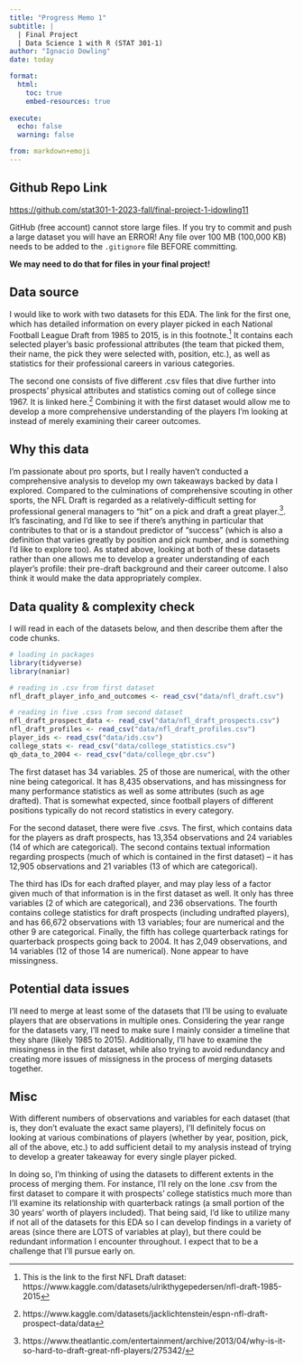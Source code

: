 ```yaml
---
title: "Progress Memo 1"
subtitle: |
  | Final Project 
  | Data Science 1 with R (STAT 301-1)
author: "Ignacio Dowling"
date: today

format:
  html:
    toc: true
    embed-resources: true
    
execute:
  echo: false
  warning: false

from: markdown+emoji 
---
```


::: {.callout-tip icon=false}

## Github Repo Link

[https://github.com/stat301-1-2023-fall/final-project-1-idowling11](https://github.com/stat301-1-2023-fall/final-project-1-idowling11)

:::

::: {.callout-warning}
GitHub (free account) cannot store large files. If you try to commit and push a large dataset you will have an ERROR! Any file over 100 MB (100,000 KB) needs to be added to the `.gitignore` file BEFORE committing.

**We may need to do that for files in your final project!**
:::

## Data source

I would like to work with two datasets for this EDA. The link for the first one, which has detailed information on every player picked in each National Football League Draft from 1985 to 2015, is in this footnote.^[This is the link to the first NFL Draft dataset: https://www.kaggle.com/datasets/ulrikthygepedersen/nfl-draft-1985-2015] It contains each selected player's basic professional attributes (the team that picked them, their name, the pick they were selected with, position, etc.), as well as statistics for their professional careers in various categories.

The second one consists of five different .csv files that dive further into prospects' physical attributes and statistics coming out of college since 1967. It is linked here.^[https://www.kaggle.com/datasets/jacklichtenstein/espn-nfl-draft-prospect-data/data] Combining it with the first dataset would allow me to develop a more comprehensive understanding of the players I'm looking at instead of merely examining their career outcomes.

## Why this data

I'm passionate about pro sports, but I really haven't conducted a comprehensive analysis to develop my own takeaways backed by data I explored. Compared to the culminations of comprehensive scouting in other sports, the NFL Draft is regarded as a relatively-difficult setting for professional general managers to "hit" on a pick and draft a great player.^[https://www.theatlantic.com/entertainment/archive/2013/04/why-is-it-so-hard-to-draft-great-nfl-players/275342/]. It's fascinating, and I'd like to see if there's anything in particular that contributes to that or is a standout predictor of "success" (which is also a definition that varies greatly by position and pick number, and is something I'd like to explore too). As stated above, looking at both of these datasets rather than one allows me to develop a greater understanding of each player's profile: their pre-draft background and their career outcome. I also think it would make the data appropriately complex.

## Data quality & complexity check

I will read in each of the datasets below, and then describe them after the code chunks.
```r
# loading in packages
library(tidyverse)
library(naniar)

# reading in .csv from first dataset
nfl_draft_player_info_and_outcomes <- read_csv("data/nfl_draft.csv") 

# reading in five .csvs from second dataset
nfl_draft_prospect_data <- read_csv("data/nfl_draft_prospects.csv")
nfl_draft_profiles <- read_csv("data/nfl_draft_profiles.csv")
player_ids <- read_csv("data/ids.csv")
college_stats <- read_csv("data/college_statistics.csv")
qb_data_to_2004 <- read_csv("data/college_qbr.csv")

```
The first dataset has 34 variables. 25 of those are numerical, with the other nine being categorical. It has 8,435 observations, and has missingness for many performance statistics as well as some attributes (such as age drafted). That is somewhat expected, since football players of different positions typically do not record statistics in every category.

For the second dataset, there were five .csvs. The first, which contains data for the players as draft prospects, has 13,354 observations and 24 variables (14 of which are categorical). The second contains textual information regarding prospects (much of which is contained in the first dataset) -- it has 12,905 observations and 21 variables (13 of which are categorical).

The third has IDs for each drafted player, and may play less of a factor given much of that information is in the first dataset as well. It only has three variables (2 of which are categorical), and 236 observations. The fourth contains college statistics for draft prospects (including undrafted players), and has 66,672 observations with 13 variables; four are numerical and the other 9 are categorical. Finally, the fifth has college quarterback ratings for quarterback prospects going back to 2004. It has 2,049 observations, and 14 variables (12 of those 14 are numerical). None appear to have missingness.

## Potential data issues

I'll need to merge at least some of the datasets that I'll be using to evaluate players that are observations in multiple ones. Considering the year range for the datasets vary, I'll need to make sure I mainly consider a timeline that they share (likely 1985 to 2015). Additionally, I'll have to examine the missingness in the first dataset, while also trying to avoid redundancy and creating more issues of missigness in the process of merging datasets together.

## Misc

With different numbers of observations and variables for each dataset (that is, they don't evaluate the exact same players), I'll definitely focus on looking at various combinations of players (whether by year, position, pick, all of the above, etc.) to add sufficient detail to my analysis instead of trying to develop a greater takeaway for every single player picked.

In doing so, I'm thinking of using the datasets to different extents in the process of merging them. For instance, I'll rely on the lone .csv from the first dataset to compare it with prospects' college statistics much more than I'll examine its relationship with quarterback ratings (a small portion of the 30 years' worth of players included). That being said, I'd like to utilize many if not all of the datasets for this EDA so I can develop findings in a variety of areas (since there are LOTS of variables at play), but there could be redundant information I encounter throughout. I expect that to be a challenge that I'll pursue early on.